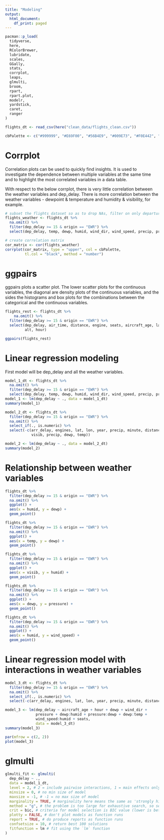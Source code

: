 ```yaml
---
title: "Modeling"
output:
  html_document:
    df_print: paged
---
```


```r
pacman::p_load(
  tidyverse,
  here,
  RColorBrewer,
  lubridate,
  scales,
  GGally,
  stats,
  corrplot,
  leaps,
  glmulti,
  broom,
  rpart,
  rpart.plot,
  modelr,
  yardstick,
  caret,
  ranger
)
```

```r
flights_dt <- read_csv(here("clean_data/flights_clean.csv"))

cbPalette <- c("#999999", "#E69F00", "#56B4E9", "#009E73", "#F0E442", "#0072B2", "#D55E00", "#CC79A7")
```

# Corrplot

Correlation plots can be used to quickly find insights. It is used to investigate the dependence between multiple variables at the same time and to highlight the most correlated variables in a data table.

With respect to the below corrplot, there is very little correlation between the weather variables and dep_delay. There is more correlation between the weather variables - dewpoint & temperature and humidity & visibility, for example.

```r
# subset the flights dataset so as to drop NAs, filter on only departure delays (no early departures) and only for Newark Int.
flights_weather <- flights_dt %>% 
  na.omit() %>% 
  filter(dep_delay >= 15 & origin == "EWR") %>% 
  select(dep_delay, temp, dewp, humid, wind_dir, wind_speed, precip, pressure, visib)

# create correlation matrix
cor_matrix <- cor(flights_weather)
corrplot(cor_matrix, type = "upper", col = cbPalette,
         tl.col = "black", method = "number")
```

# ggpairs

ggpairs plots a scatter plot. The lower scatter plots for the continuous variables, the diagonal are density plots of the continuous variables, and the sides the histograms and box plots for the combinations between the categorical and the continuous variables.

```r
flights_rest <- flights_dt %>% 
    na.omit() %>% 
  filter(dep_delay >= 15 & origin == "EWR") %>% 
  select(dep_delay, air_time, distance, engine, seats, aircraft_age, lat, lon,
         alt, hour) 

ggpairs(flights_rest)
```

# Linear regression modeling

First model will be dep_delay and all the weather variables.

```r
model_1_dt <- flights_dt %>% 
  na.omit() %>% 
  filter(dep_delay >= 15 & origin == "EWR") %>% 
  select(dep_delay, temp, dewp, humid, wind_dir, wind_speed, precip, pressure, visib)
model_1 <- lm(dep_delay ~ ., data = model_1_dt)
summary(model_1)
```

```r
model_2_dt <- flights_dt %>%
  filter(dep_delay >= 15 & origin == "EWR") %>% 
  na.omit() %>% 
  select_if(., is.numeric) %>% 
  select(-c(arr_delay, engines, lat, lon, year, precip, minute, distance, flight,
            visib, precip, dewp, temp))

model_2 <- lm(dep_delay ~ ., data = model_2_dt)
summary(model_2)
```

# Relationship between weather variables

```r
flights_dt %>%
  filter(dep_delay >= 15 & origin == "EWR") %>% 
  na.omit() %>% 
  ggplot() +
  aes(x = humid, y = dewp) +
  geom_point()

flights_dt %>%
  filter(dep_delay >= 15 & origin == "EWR") %>% 
  na.omit() %>% 
  ggplot() +
  aes(x = temp, y = dewp) +
  geom_point()

flights_dt %>%
  filter(dep_delay >= 15 & origin == "EWR") %>% 
  na.omit() %>% 
  ggplot() +
  aes(x = visib, y = humid) +
  geom_point()

flights_dt %>%
  filter(dep_delay >= 15 & origin == "EWR") %>% 
  na.omit() %>% 
  ggplot() +
  aes(x = dewp, y = pressure) +
  geom_point()

flights_dt %>%
  filter(dep_delay >= 15 & origin == "EWR") %>% 
  na.omit() %>% 
  ggplot() +
  aes(x = humid, y = wind_speed) +
  geom_point()
```

# Linear regression model with interactions in weather variables

```r
model_3_dt <- flights_dt %>%
  filter(dep_delay >= 15 & origin == "EWR") %>% 
  na.omit() %>% 
  select_if(., is.numeric) %>% 
  select(-c(arr_delay, engines, lat, lon, year, precip, minute, distance, flight))

model_3 <- lm(dep_delay ~ aircraft_age + hour + dewp + wind_dir +
              pressure + dewp:humid + pressure:dewp + dewp:temp +  
              wind_speed:humid + seats, 
              data = model_3_dt)
summary(model_3)
```

```r
par(mfrow = c(2, 2))
plot(model_3)
```

# glmulti

```r
glmulti_fit <- glmulti(
  dep_delay ~ ., 
  data = model_1_dt,
  level = 2, # 2 = include pairwise interactions, 1 = main effects only (main effect = no pairwise interactions)
  minsize = 0, # no min size of model
  maxsize = -1, # -1 = no max size of model
  marginality = TRUE, # marginality here means the same as 'strongly hierarchical' interactions, i.e. include pairwise interactions only if both predictors present in the model as main effects.
  method = "g", # the problem is too large for exhaustive search, so search using a genetic algorithm
  crit = bic, # criteria for model selection is BIC value (lower is better)
  plotty = FALSE, # don't plot models as function runs
  report = TRUE, # do produce reports as function runs
  confsetsize = 10, # return best 100 solutions
  fitfunction = lm # fit using the `lm` function
)
```